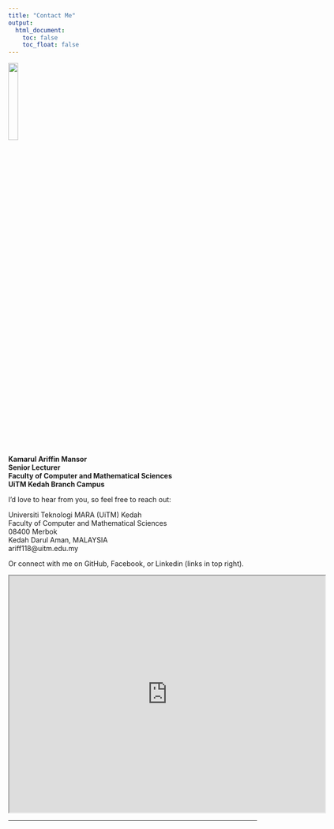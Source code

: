 ---
title: "Contact Me"
output:
  html_document: 
    toc: false
    toc_float: false
---

<link rel="stylesheet" href="styles.css" type="text/css">

<img src="images/profile 3.png" style="width:20%; border:0px solid; margin-right: 18px" align="center">

**Kamarul Ariffin Mansor**  
**Senior Lecturer**  
**Faculty of Computer and Mathematical Sciences**  
**UiTM Kedah Branch Campus**  

I'd love to hear from you, so feel free to reach out:

Universiti Teknologi MARA (UiTM) Kedah<br>
Faculty of Computer and Mathematical Sciences<br>
08400 Merbok<br>
Kedah Darul Aman, MALAYSIA<br>
ariff118@uitm.edu.my<br>

Or connect with me on GitHub, Facebook, or Linkedin (links in top right).  

<iframe src="https://www.google.com/maps/d/u/1/embed?mid=19iGQE50IiFAYtJ_qk7f7xpvZTG5__zO6" width="640" height="480"></iframe>

***  
